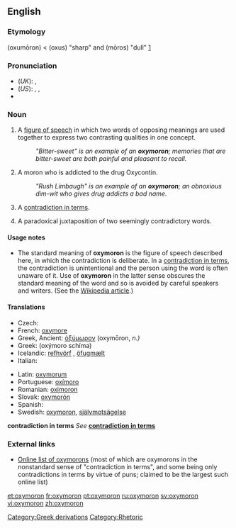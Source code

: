 {{was wotd|2006|July|12}}
==English==

{{wikipedia}}

===Etymology===
{{AGr.}} '''{{polytonic|[[ὀξύμωρον]]}}''' (oxumōron) < '''{{polytonic|[[ὀξύς]]}}''' (oxus)  "sharp" and '''{{polytonic|[[μωρός]]}}''' (mōros) "dull"  [http://www.perseus.tufts.edu/cgi-bin/ptext?doc=Perseus%3Atext%3A1999.04.0057%3Aentry%3D%2374333]

===Pronunciation===
*(''UK''): {{IPA|/ɒksɪˈmɔ:rɒn/}}, {{SAMPA|/QksI"mO:rQn/}}
*(''US''): {{AHD|äk-sĭ-môrʹän}}, {{IPA|/ɑksɪˈmɔrɑn/}}, {{SAMPA|/AksI"mOrAn/}}
*{{audio|en-us-oxymoron.ogg|Audio (US)}}

===Noun===
{{en-noun|''classical plural'' '''[[oxymora]]'''; ''Anglicized plural'' '''[[oxymorons]]'''}}

# A [[figure of speech]] in which two words of opposing meanings are used together to express two contrasting qualities in one concept.
#:''"Bitter-sweet" is an example of an '''oxymoron'''; memories that are bitter-sweet are both painful and pleasant to recall.''
# A moron who is addicted to the drug Oxycontin.
#:''"Rush Limbaugh" is an example of an '''oxymoron'''; an obnoxious dim-wit who gives drug addicts a bad name.''
# {{context|loosely|nonstandard}} A [[contradiction in terms]].
# A paradoxical juxtaposition of two seemingly contradictory words.

====Usage notes====
*The standard meaning of '''oxymoron''' is the figure of speech described here, in which the contradiction is deliberate.  In a [[contradiction in terms]], the contradiction is unintentional and the person using the word is often unaware of it.  Use of '''oxymoron''' in the latter sense obscures the standard meaning of the word and so is avoided by careful speakers and writers. (See the [[w:oxymoron|Wikipedia article]].)

====Translations====
{{trans-top|figure of speech}}
* Czech: {{t|cs|oxymóron|m}}
* French: [[oxymore]]
* Greek, Ancient: [[ὀξύμωρον]] (oxymōron, ''n.)''
* Greek: {{t|el|οξύμωρο σχήμα|n|sc=Grek}} (oxýmoro schíma)
* Icelandic: [[refhvörf]] {{n|p}}, [[öfugmælt]] {{n}}
* Italian: {{t+|it|ossimoro|m}}
{{trans-mid}}
* Latin: [[oxymorum]] {{n}}
* Portuguese: [[oxímoro]] {{m}}
* Romanian: [[oximoron]] {{n}}
* Slovak: [[oxymorón]] {{m}}
* Spanish: {{t|es|oxímoron|m}}
* Swedish: [[oxymoron]], [[självmotsägelse]]
{{trans-bottom}}

'''contradiction in terms'''
''See'' '''[[contradiction in terms]]'''

===External links===
*[http://www.oxymoronlist.com Online list of oxymorons] (most of which are oxymorons in the nonstandard sense of "contradiction in terms", and some being only contradictions in terms by virtue of puns; claimed to be the largest such online list)

[[Category:Greek derivations]]
[[Category:Rhetoric]]

[[et:oxymoron]]
[[fr:oxymoron]]
[[pt:oxymoron]]
[[ru:oxymoron]]
[[sv:oxymoron]]
[[vi:oxymoron]]
[[zh:oxymoron]]